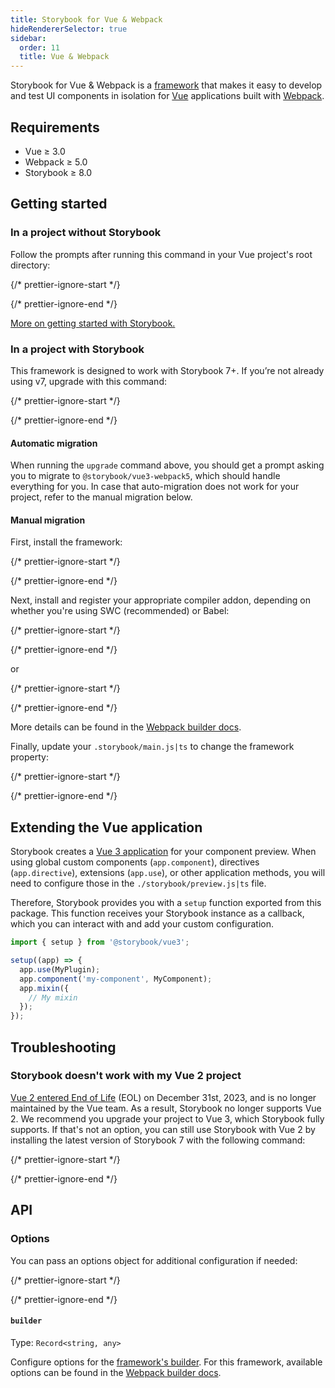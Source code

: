 ```yaml
---
title: Storybook for Vue & Webpack
hideRendererSelector: true
sidebar:
  order: 11
  title: Vue & Webpack
---
```


Storybook for Vue & Webpack is a [framework](../../contribute/framework.mdx) that makes it easy to develop and test UI components in isolation for [Vue](https://vuejs.org/) applications built with [Webpack](https://webpack.js.org/).

## Requirements

* Vue ≥ 3.0
* Webpack ≥ 5.0
* Storybook ≥ 8.0

## Getting started

### In a project without Storybook

Follow the prompts after running this command in your Vue project's root directory:

{/* prettier-ignore-start */}

<CodeSnippets path="create-command.md" />

{/* prettier-ignore-end */}

[More on getting started with Storybook.](../install.mdx)

### In a project with Storybook

This framework is designed to work with Storybook 7+. If you’re not already using v7, upgrade with this command:

{/* prettier-ignore-start */}

<CodeSnippets path="storybook-upgrade.md" />

{/* prettier-ignore-end */}

#### Automatic migration

When running the `upgrade` command above, you should get a prompt asking you to migrate to `@storybook/vue3-webpack5`, which should handle everything for you. In case that auto-migration does not work for your project, refer to the manual migration below.

#### Manual migration

First, install the framework:

{/* prettier-ignore-start */}

<CodeSnippets path="vue3-webpack5-install.md" />

{/* prettier-ignore-end */}

Next, install and register your appropriate compiler addon, depending on whether you're using SWC (recommended) or Babel:

{/* prettier-ignore-start */}

<CodeSnippets path="storybook-addon-compiler-swc-auto-install.md" />

{/* prettier-ignore-end */}

or

{/* prettier-ignore-start */}

<CodeSnippets path="storybook-addon-compiler-babel-auto-install.md" />

{/* prettier-ignore-end */}

More details can be found in the [Webpack builder docs](../../builders/webpack.mdx#compiler-support).

Finally, update your `.storybook/main.js|ts` to change the framework property:

{/* prettier-ignore-start */}

<CodeSnippets path="vue3-webpack5-add-framework.md" />

{/* prettier-ignore-end */}

## Extending the Vue application

Storybook creates a [Vue 3 application](https://vuejs.org/api/application.html#application-api) for your component preview. When using global custom components (`app.component`), directives (`app.directive`), extensions (`app.use`), or other application methods, you will need to configure those in the `./storybook/preview.js|ts` file.

Therefore, Storybook provides you with a `setup` function exported from this package. This function receives your Storybook instance as a callback, which you can interact with and add your custom configuration.

```js title=".storybook/preview.js|ts"
import { setup } from '@storybook/vue3';

setup((app) => {
  app.use(MyPlugin);
  app.component('my-component', MyComponent);
  app.mixin({
    // My mixin
  });
});
```

## Troubleshooting

### Storybook doesn't work with my Vue 2 project

[Vue 2 entered End of Life](https://v2.vuejs.org/lts/) (EOL) on December 31st, 2023, and is no longer maintained by the Vue team. As a result, Storybook no longer supports Vue 2. We recommend you upgrade your project to Vue 3, which Storybook fully supports. If that's not an option, you can still use Storybook with Vue 2 by installing the latest version of Storybook 7 with the following command:

{/* prettier-ignore-start */}

<CodeSnippets path="storybook-init-v7.md" />

{/* prettier-ignore-end */}

## API

### Options

You can pass an options object for additional configuration if needed:

{/* prettier-ignore-start */}

<CodeSnippets path="vue-webpack5-framework-options.md" />

{/* prettier-ignore-end */}

#### `builder`

Type: `Record<string, any>`

Configure options for the [framework's builder](../../api/main-config/main-config-framework.mdx#optionsbuilder). For this framework, available options can be found in the [Webpack builder docs](../../builders/webpack.mdx).
